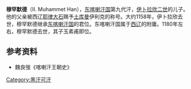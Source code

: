 '''穆罕默德'''（II. Muhammet Han），[[东喀喇汗国|东喀喇汗国]]第九代汗，[[伊卜拉欣二世|伊卜拉欣二世]]的儿子。他的父亲被西辽[[耶律大石|耶律大石]]赐予[[土库曼|土库曼]]伊利克的称号。大约1158年，伊卜拉欣去世，穆罕默德继承[[东喀喇汗国|东喀喇汗国]]的君位。东喀喇汗国属于[[西辽|西辽]]的附庸。1180年左右，穆罕默德去世，其子玉素甫即位。

{{start box}}
{{s-before|[[伊卜拉欣二世|伊卜拉欣二世]]}}
{{s-title|[[东喀喇汗国|东喀喇汗国]]可汗|1158年—1180年左右}}
{{s-after|[[玉素甫_(东喀喇汗)|玉素甫]]}}
{{end box}}

==参考资料==
*魏良弢《喀喇汗王朝史》

[[Category:黑汗可汗|Category:黑汗可汗]]